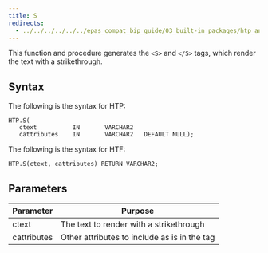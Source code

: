 ```yaml
---
title: S
redirects:
  - ../../../../../../epas_compat_bip_guide/03_built-in_packages/htp_and_htf/s #generated for docs/epas/reorg-role-use-case-mode
---
```


This function and procedure generates the `<S>` and `</S>` tags, which render the text with a strikethrough.

## Syntax

The following is the syntax for HTP:

```
HTP.S(
   ctext          IN       VARCHAR2
   cattributes    IN       VARCHAR2   DEFAULT NULL);
```

The following is the syntax for HTF:

```
HTP.S(ctext, cattributes) RETURN VARCHAR2;
```

## Parameters

| Parameter | Purpose  |
| --------- | -------- |
| ctext | The text to render with a strikethrough |
| cattributes | Other attributes to include as is in the tag |
